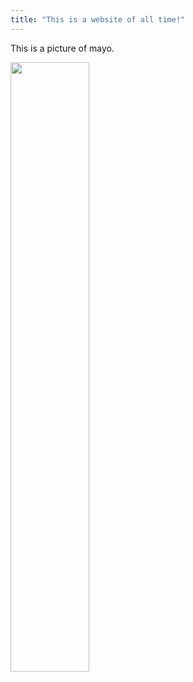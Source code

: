 ```yaml
---
title: "This is a website of all time!"
---
```


This is a picture of mayo.

<img src="materials/mayo.jpg" style="width:50%">
